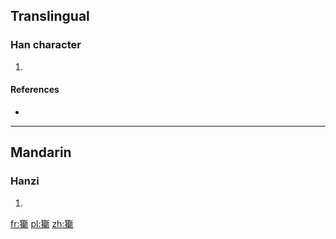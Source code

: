==Translingual==

===Han character===
{{Han char|rn=94|rad=犬|as=20|sn=23|four=42221|canj=KHTJL}}

# {{defn|Han|sort=犬20}}

====References====
* {{Han ref|kx=0722.030|dkj=20806|dj=1134.020|hdz=21379.030|uh=7382|ud=29570|bh=F7E7|bd=63463}}

----

==Mandarin==

===Hanzi===
{{cmn-hanzi|pin=[[qí]] ([[qi2]])|wg=ch'i<sup>2</sup>}}

# {{defn|lang=cmn|sort=犬20}}

[[fr:玂]]
[[pl:玂]]
[[zh:玂]]
